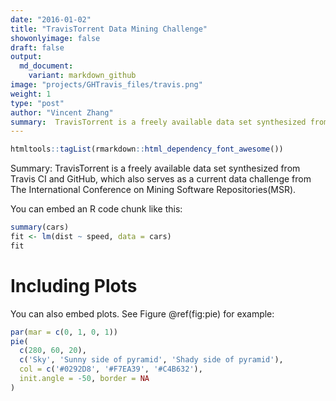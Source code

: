 ```yaml
---
date: "2016-01-02"
title: "TravisTorrent Data Mining Challenge"
showonlyimage: false
draft: false
output:
  md_document:
    variant: markdown_github
image: "projects/GHTravis_files/travis.png"
weight: 1
type: "post"
author: "Vincent Zhang"
summary:  TravisTorrent is a freely available data set synthesized from Travis CI and GitHub, which also serves as a current data challenge from The International Conference on Mining Software Repositories(MSR).
---
```


```r
htmltools::tagList(rmarkdown::html_dependency_font_awesome())
```

Summary: TravisTorrent is a freely available data set synthesized from Travis CI and GitHub, which also serves as a current data challenge from The International Conference on Mining Software Repositories(MSR). 

<!--more-->
 You can embed an R code chunk like this:

```r
summary(cars)
fit <- lm(dist ~ speed, data = cars)
fit
```

# Including Plots

You can also embed plots. See Figure \@ref(fig:pie) for example:

```r
par(mar = c(0, 1, 0, 1))
pie(
  c(280, 60, 20),
  c('Sky', 'Sunny side of pyramid', 'Shady side of pyramid'),
  col = c('#0292D8', '#F7EA39', '#C4B632'),
  init.angle = -50, border = NA
)
```

    
    
    
    
    
    


    
    
    
    
    










